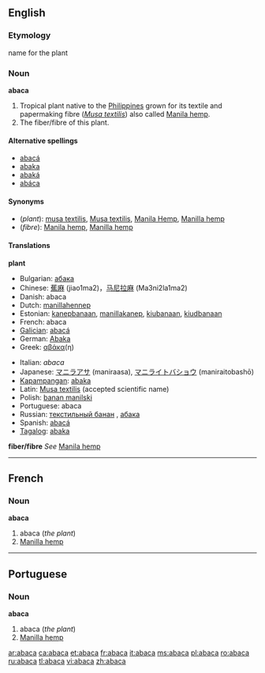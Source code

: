 {{wikisource1911Enc|Abaca}}
==English==

===Etymology===
{{TL.}} name for the plant

===Noun===
'''abaca'''

# <!--DefA-->Tropical plant native to the [[Philippines]] grown for its textile and papermaking fibre (''[[Musa textilis]]'') also called [[Manila hemp]].
# <!--DefB-->The fiber/fibre of this plant.

====Alternative spellings====
*[[abacá]]
*[[abaka]]
*[[abaká]]
*[[abáca]]

====Synonyms====
*(''plant''): [[musa textilis]], [[Musa textilis]], [[Manila Hemp]], [[Manilla hemp]]
*(''fibre''): [[Manila hemp]], [[Manilla hemp]]

====Translations====
<!--DefA-->'''plant'''
{{top}}
*Bulgarian: [[абака]] {{f}}
*Chinese: [[蕉麻]] (jiao1ma2)，[[马尼拉麻]] (Ma3ni2la1ma2)
*Danish: abaca
*Dutch: [[manillahennep]] {{m}}
*Estonian: [[kanepbanaan]], [[manillakanep]], [[kiubanaan]], [[kiudbanaan]]
*French: abaca {{m}}
*[[Galician]]: [[abacá]]
*German: [[Abaka]]
*Greek: [[αβάκα]](η) {{g|Greek}}
{{mid}}
*Italian: ''abaca'' {{f}}
*Japanese: [[マニラアサ]] (maniraasa), [[マニライトバショウ]] (maniraitobashō)
*[[Kapampangan]]: [[abaka]]
*Latin: [[Musa textilis]] (accepted scientific name)
*Polish: [[banan manilski]] {{m}}
*Portuguese: abaca
*Russian: [[текстильный банан]] {{m}}, [[абака]] {{f}}
*Spanish: [[abacá]] {{m}}
*[[Tagalog]]: [[abaka]]
{{bottom}}

<!--DefB-->'''fiber/fibre'''
''See'' [[Manila hemp]]
{{top}}
{{mid}}
{{bottom}}

----

==French==

===Noun===
'''abaca''' {{m}}

# <!--DefA-->abaca (''the plant'')
# <!--DefB-->[[Manilla hemp]]

----

==Portuguese==

===Noun===
'''abaca'''

# <!--DefA-->abaca (''the plant'')
# <!--DefB-->[[Manilla hemp]]

[[ar:abaca]]
[[ca:abaca]]
[[et:abaca]]
[[fr:abaca]]
[[it:abaca]]
[[ms:abaca]]
[[pl:abaca]]
[[ro:abaca]]
[[ru:abaca]]
[[tl:abaca]]
[[vi:abaca]]
[[zh:abaca]]